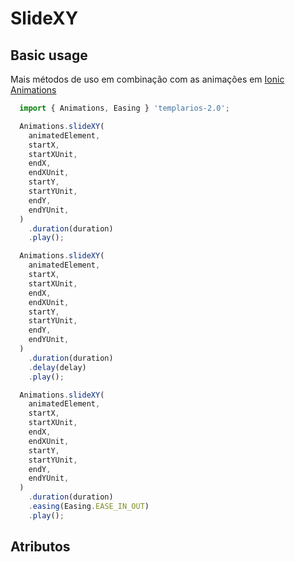 
<Meta of={slideXYStories} />

# SlideXY

## Basic usage

Mais métodos de uso em combinação com as animações em [Ionic Animations](https://ionicframework.com/docs/utilities/animations#methods)

```ts
  import { Animations, Easing } 'templarios-2.0';

  Animations.slideXY(
    animatedElement,
    startX,
    startXUnit,
    endX,
    endXUnit,
    startY,
    startYUnit,
    endY,
    endYUnit,
  )
    .duration(duration)
    .play();

  Animations.slideXY(
    animatedElement,
    startX,
    startXUnit,
    endX,
    endXUnit,
    startY,
    startYUnit,
    endY,
    endYUnit,
  )
    .duration(duration)
    .delay(delay)
    .play();

  Animations.slideXY(
    animatedElement,
    startX,
    startXUnit,
    endX,
    endXUnit,
    startY,
    startYUnit,
    endY,
    endYUnit,
  )
    .duration(duration)
    .easing(Easing.EASE_IN_OUT)
    .play();
```

## Atributos

<Canvas of={slideXYStories.Default} />
<Controls of={slideXYStories.Default} />
